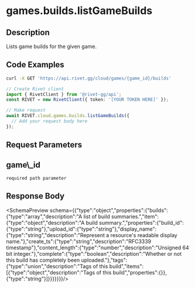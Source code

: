 
# games.builds.listGameBuilds



## Description

Lists game builds for the given game.


## Code Examples

<CodeGroup title='Request' tag='GET' label='https://api.rivet.gg/cloud/games/{game_id}/builds'>

```bash {{ "title": "cURL" }}
curl -X GET 'https://api.rivet.gg/cloud/games/{game_id}/builds'
```

```ts
// Create Rivet client
import { RivetClient } from '@rivet-gg/api';
const RIVET = new RivetClient({ token: '[YOUR TOKEN HERE]' });

// Make request
await RIVET.cloud.games.builds.listGameBuilds({
  // Add your request body here
});
```

</CodeGroup>

## Request Parameters
<div className="property ml-4">
<div className="flex flex-row items-center my-2">
<h2 className="text-lg font-bold text-cream-50 m-0">game\_id</h2><code className="m-0 ml-4 pb-0 pt-0.5 text-cream-500"><span className="font-normal text-cream-600">required</span> path parameter</code>
</div>

</div>

## Response Body
<SchemaPreview schema={{"type":"object","properties":{"builds":{"type":"array","description":"A list of build summaries.","item":{"type":"object","description":"A build summary.","properties":{"build_id":{"type":"string"},"upload_id":{"type":"string"},"display_name":{"type":"string","description":"Represent a resource's readable display name."},"create_ts":{"type":"string","description":"RFC3339 timestamp"},"content_length":{"type":"number","description":"Unsigned 64 bit integer."},"complete":{"type":"boolean","description":"Whether or not this build has completely been uploaded."},"tags":{"type":"union","description":"Tags of this build","items":[{"type":"object","description":"Tags of this build","properties":{}},{"type":"string"}]}}}}}}}/>
